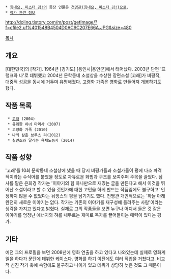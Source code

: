  * [[힘내요, 미스터 김!]]의 등장 인물은 [[천명관(힘내요, 미스터 김!)]]으로.
 * [[작가 관련 정보]]

http://doling.tistory.com/m/post/getImage/?f=cfile2.uf%401548B4504D0AC9C207E66A.JPG&size=480

[[목차]]
== 개요 ==
[대한민국]의 [작가]. 1964년 [경기도] [용인시|용인군]에서 태어났다. 2003년 단편 '프랭크와 나'로 데뷔했고 2004년 문학동네 소설상을 수상한 장편소설 [고래]가 비평적, 대중적 성공을 동시에 거두며 유명해졌다. 고령화 가족은 영화로 만들어져 개봉하기도 했다.

== 작품 목록 ==
  * [[고래]] (2004)
  * 유쾌한 하녀 마리사 (2007)
  * 고령화 가족 (2010)
  * 나의 삼촌 브루스 리(2012)
  * 칠면조와 달리는 육체노동자 (2014)

== 작품 성향 ==
'고래'를 10회 문학동네 소설상에 냈을 때 당시 비평가들과 소설가들이 평에 다소 파격적이라는 수식어를 붙였을 정도로 자유로운 화법과 구조를 보여주며 주목을 끌었다. 심사를 맡은 은희경 작가는 '이야기의 힘 하나만으로 재밌는 글을 만든다고 해서 이것을 뛰어난 소설이라고 할 수 있을 것인가에 대한 고민을 하게 만드는 작품임에도 불구하고' 인정하지 않을 수 없었다는 뉘앙스의 평을 남기기도 했다. 천명관 개인적으로는 '하늘 아래 완전히 새로운 이야기는 없다. 작가는 기존의 이야기를 재구성해 들려주는 사람'이라는 생각을 가지고 있다고 밝혔다. 실제로 그의 작품들을 보면 누구나 어디서 들은 것 같은 이야기를 엄청난 에너지와 혀를 내두르는 재미로 독자를 끌어들이는 매력이 있다는 평가.    

== 기타 ==
예전 그의 프로필을 보면 2008년에 영화 연출을 하고 있다고 나와있는데 실제로 영화계 일을 하다가 문단에 데뷔한 케이스다. 영화를 하기 이전에도 여러 직업을 거쳤다고. 비교적 신진 작가 축에 속함에도 불구하고 나이가 있고 데뷔가 상당히 늦은 것도 그 때문이다.

